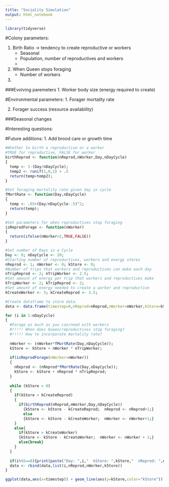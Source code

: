 ```yaml
---
title: "Sociality Simulation"
output: html_notebook
---
```

```r
library(tidyverse)
```

#Colony parameters:

1. Birth Ratio -> tendency to create reproductive or workers
    + Seasonal
    + Population, number of reproductives and workers
    + 
  
2. When Queen stops foraging
    + Number of workers

3. 

###Evolving paremeters
1. Worker body size (energy required to create)

#Environmental parameters:
1. Forager mortality rate
  
2. Forager success (resource availability)

###Seasonal changes


#Interesting questions:

#Future additions:
1. Add brood care or growth time

```r
#Whether to birth a reproductive or a worker
#TRUE for reproductive, FALSE for worker
birthReprod <- function(nReprod,nWorker,Day,nDayCycle)
{
  temp <- 1-(Day/nDayCycle);
  temp2 <- runif(1,0,1) > .5
  return(temp>temp2);
}

#Set foraging mortality rate given day in cycle
fMortRate <- function(Day,nDayCycle)
{
  temp <- .65+(Day/nDayCycle-.5)^2;
  return(temp);
}

#Set parameters for when reproductives stop foraging
isReprodForage <- function(nWorker)
{
  return(ifelse(nWorker<2,TRUE,FALSE))
}
```

```r
#Set number of Days in a Cycle
Day <- 0; nDayCycle <- 20;
#Starting number of reproductives, workers and energy stores
nReprod <- 1; nWorker <- 0; kStore <- 0;
#Number of trips that workers and reproductives can make each day
nTripReprod <- 2; nTripWorker <- 2.5;
#Set amount of energy per trip that workers and reproductives make
kTripWorker <- 2; kTripReprod <- 2;
#Set amount of energy needed to create a worker and reproductive
kCreateWorker <- 3; kCreateReprod <- 3.5;

#Create dataframe to store data.
data <- data.frame(timestep=0,nReprod=nReprod,nWorker=nWorker,kStore=kStore)

for (i in 1:nDayCycle)
{
  #Forage as much as you can/need with workers
  #!!!!! When does Queen/reproductives stop foraging?
  #!!!!! How to incorporate mortality rate?
  
  nWorker <- (nWorker*fMortRate(Day,nDayCycle));
  kStore <- kStore + nWorker * nTripWorker;
  
  if(isReprodForage(nWorker=nWorker))
  {
    nReprod <- (nReprod*fMortRate(Day,nDayCycle));
    kStore <- kStore + nReprod * nTripReprod;
  }
  
  while (kStore > 0)
  {
    if(kStore > kCreateReprod)
    {
      if(birthReprod(nReprod,nWorker,Day,nDayCycle))
        {kStore <- kStore - kCreateReprod;  nReprod <- nReprod+1;}
        else    
        {kStore <- kStore - kCreateWorker;  nWorker <- nWorker+1;}
    }
    else{
      if(kStore > kCreateWorker)
      {kStore <- kStore - kCreateWorker;  nWorker <- nWorker + 1;}
      else{break}
    }
  }
  
  if(i%%5==0){print(paste("Day: ",i,"  kStore: ",kStore,"  nReprod: ",nReprod,"  nWorker: ",nWorker));}
  data <- rbind(data,list(i,nReprod,nWorker,kStore))
}

ggplot(data,aes(x=timestep)) + geom_line(aes(y=kStore,color="kStore")) + geom_line(aes(y=nReprod,color="nReprod")) + geom_line(aes(y=nWorker,color="nWorker")) + scale_colour_manual("",breaks = c("kStore", "nReprod", "nWorker"),values = c("kStore"="green","nReprod"="red","nWorker"="blue"))
```